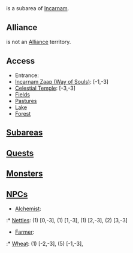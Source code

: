 {{area|superarea=Incarnam|parent=Incarnam}}
<!--A subarea will always have a parent. When dealing with the special separate areas such as Incarnam or Divine Temples you must fill them in as the superarea to appear properly. For example - Incarnam Inn: {{area||superarea=Incarnam|parent=Way of Souls}}-->

=={{PAGENAME}}==
{{PAGENAME}} is a subarea of [[Incarnam]].

==Alliance==
<!--(if the subarea is an alliance territory)-->
<!--{{PAGENAME}} is an [[Alliance]] territory (needs an [[Alliance Prism]]).-->

<!--(if the subarea is not an alliance territory)-->
{{PAGENAME}} is not an [[Alliance]] territory.

==Access==
* Entrance:
* [[Incarnam Zaap (Way of Souls)]]: [-1,-3]
* [[Celestial Temple]]: [-3,-3]
* [[Fields]]
* [[Pastures]]
* [[Lake]]
* [[Forest]]

<!-- Place comment brackets around any lists that do not apply so in the future it can be added.-->
==[[Subarea]]s==
{{subarealist}}

<!--==[[Dungeon]]s==
{{dungeonlist}}-->

==[[Quest]]s==
{{questlist}}

==[[Monster]]s==
{{monsterlist}}

==[[NPC]]s==
{{npclistsub}}

<!--==Special Places==-->
<!--; Markets-->
<!--* [[Alchemist]]: [,]-->
<!--* [[Artificer]]: [,]-->
<!--* [[Carver]]: [,]-->
<!--* [[Fairywork]]s: [,]-->
<!--* [[Farmer]]: [,]-->
<!--* [[Fisherman]]: [,]-->
<!--* [[Handyman]]: [,]-->
<!--* [[Hunter]]: [,]-->
<!--* [[Jeweller]]: [,]-->
<!--* [[Krosmaster]]: [,]-->
<!--* [[Lumberjack]]: [,]-->
<!--* [[Miner]]: [,]-->
<!--* [[Pet]]: [,]-->
<!--* [[Resource]]: [,]-->
<!--* [[Rune]]: [,]-->
<!--* [[Scroll]]: [,]-->
<!--* [[Shoemaker]]: [,]-->
<!--* [[Smith]]: [,]-->
<!--* [[Soul Stone]]: [,]-->
<!--* [[Tailor]]: [,]-->
<!--* [[Tied Scroll]]: [,]-->
<!--; Workshops-->
<!--* [[Alchemist]]: [,]-->
<!--* [[Artificer]]: [,]-->
<!--* [[Carver]]: [,]-->
<!--* [[Farmer]]: [,]-->
<!--* [[Fisherman]]: [,]-->
<!--* [[Handyman]]: [,]-->
<!--* [[Hunter]]: [,]-->
<!--* [[Jeweller]]: [,]-->
<!--* [[Lumberjack]]: [,]-->
<!--* [[Miner]]: [,]-->
<!--* [[Shoemaker]]: [,]-->
<!--* [[Smith]]: [,]-->
<!--* [[Tailor]]: [,]-->
<!--; Gathering Spots-->
* [[Alchemist]]:
:* [[Nettles]]: (1) [0,-3], (1) [1,-3], (1) [2,-3], (2) [3,-3]
* [[Farmer]]:
:* [[Wheat]]: (1) [-2,-3], (5) [-1,-3], 
<!--* [[Fisherman]]:
:* [[Resource]]: [,]-->
<!--* [[Hunter]]:
:* [[Resource]]: [,]-->
<!--* [[Lumberjack]]:
:* [[Resource]]: [,]-->
<!--* [[Miner]]:
:* [[Resource]]: [,]-->

<!--===[[Emotes]]===
* [[]]: [,]-->

<!--===Miscellaneous===-->
<!--* [[Well]]: [,]-->
